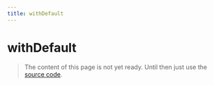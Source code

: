 ```yaml
---
title: withDefault
---
```


# withDefault

> The content of this page is not yet ready. Until then just use the [source code](https://github.com/fabian-hiller/valibot/blob/main/library/src/methods/withDefault/withDefault.ts).

